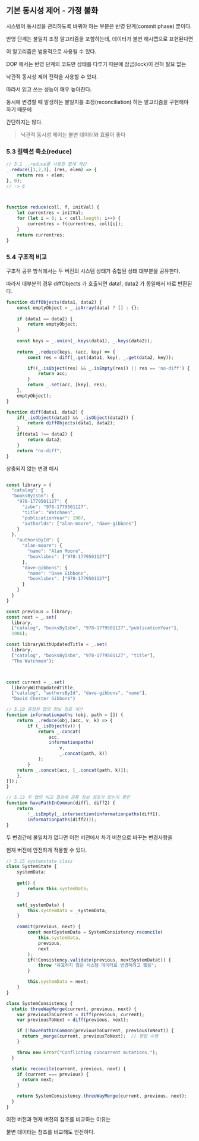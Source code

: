 ## 기본 동시성 제어 - 가정 불화


시스템이 동시성을 관리하도록 바꿔야 하는 부분은 반영 단계(commit phase) 뿐이다.


반영 단계는 불일치 조정 알고리즘을 포함하는데, 데이터가 불변 해시맵으로 표현된다면 

이 알고리즘은 범용적으로 사용될 수 있다.


DOP 에서는 반영 단계의 코드만 상태를 다루기 때문에 잠금(lock)이 전혀 필요 없는

낙관적 동시성 제어 전략을 사용할 수 있다.

따라서 읽고 쓰는 성능이 매우 높아진다.


동시에 변경할 때 발생하는 불일치를 조정(reconciliation) 하는 알고리즘을 구현해야 하기 때문에

간단하지는 않다.


> 낙관적 동시성 제어는 불변 데이터와 효율이 좋다


### 5.3 컬렉션 축소(reduce)

```js
// 5.1 _.reduce를 사용한 합계 계산
_.reduce([1,2,3], (res, elem) => {
    return res + elem;
}, 0);
// -> 6



function reduce(coll, f, initVal) {
    let currentres = initVal;
    for (let i = 0; i < coll.length; i++) {
        currentres = f(currentres, coll[i]);
    }
    return currentres;
}
```


### 5.4 구조적 비교

구조적 공유 방식에서는 두 버전의 시스템 상태가 중첩된 상태 대부분을 공유한다.

따라서 대부분의 경우  diffObjects 가 호출되면  data1, data2 가 동일해서 바로 반환된다.





```js
function diffObjects(data1, data2) {
    const emptyObject = _.isArray(data) ? [] : {};
    
    if (data1 == data2) {
        return emptyObject;
    }
    
    const keys = _.union(_.keys(data1), _.keys(data2));
    
    return _.reduce(keys, (acc, key) => {
        const res = diff(_.get(data1, key), _.get(data2, key));

        if((_.isObject(res) && _.isEmpty(res)) || res == 'no-diff') {
            return acc;
        }
        return _.set(acc, [key], res);
    },
    emptyObject);
}

function diff(data1, data2) {
    if(_.isObject(data1) && _.isObject(data2)) { 
        return diffObjects(data1, data2);
    }
    if(data1 !== data2) { 
        return data2;
    }
    return "no-diff";
}

```


상충되지 않는 변경 예시

```js

const library = { 
  "catalog": { 
  "booksByIsbn": { 
    "978-1779501127": {
      "isbn": "978-1779501127",
      "title": "Watchmen",
      "publicationYear": 1987, 
      "authorlds": ["alan-moore", "dave-gibbons"] 
    }
  }, 
    "authorsById": { 
      "alan-moore": {
        "name": "Alan Moore",
        "booklsbns": ["978-1779501127"] 
      }, 
      "dave-gibbons": {
        "name": "Dave Gibbons",
        "booklsbns": ["978-1779501127"]
      }
    }
  } 
}

const previous = library;
const next = _.set(
  library,
  ["catalog", "booksByIsbn", "978-1779501127","publicationYear"],
  1986);

const libraryWithUpdatedTitle = _.set( 
  library, 
  ["catalog", "booksByIsbn", "978-1779501127", "title"], 
  "The Watchmen");



const current = _.set( 
  libraryWithUpdatedTitle, 
  ["catalog", "authorsById", "dave-gibbons", "name"], 
  "David Chester Gibbons")
```


```js
// 5.10 중첩된 맵의 정보 경로 계산
function informationpaths (obj, path = []) { 
    return _.reduce(obj,(acc, v, k) => {
        if (_.isObject(v)) { 
            return _.concat(
                acc, 
                informationpaths(
                    v, 
                    _.concat(path, k))
            );
        }  
    return _.concat(acc, [_.concat(path, k)]);
    }, 
[])；
}
```


```js
// 5.13 두 맵의 비교 결과에 공통 정보 경로가 있는지 확인
function havePathInCommon(diffl, diff2) {
    return 
        !_.isEmpty(_.intersection(informationpaths(diff1), 
        informationpaths(diff2)));
}
```

두 변경간에 불일치가 없다면 이전 버전에서 차기 버전으로 바꾸는 변경사항을

현재 버전에 안전하게 적용할 수 있다.




```js
// 5.15 systemstate class
class SystemState {
    systemData; 
 
    get() {
        return this.systemData;
    }

    set(_systemData) {
        this.systemData = _systemData;
    }

    commit(previous, next) {
        const nextSystemData = SystemConsistency.reconcile(
            this.systemData,
            previous,
            next
        );
        if(!Consistency.validate(previous, nextSystemDatat)) {
            throw "유효하지 않은 시스템 데이터로 변경하려고 했음";
        }

        this.systemData = next;
    }
}
```


```js
class SystemConsistency {
  static threeWayMerge(current, previous, next) {
    var previousToCurrent = diff(previous, current); 
    var previousToNext = diff(previous, next);

    if (!havePathInCommon(previousToCurrent, previousToNext)) {
      return _merge(current, previousToNext);  // 병합 수행
    }

    throw new Error("Conflicting concurrent mutations.");
  }

  static reconcile(current, previous, next) {
    if (current === previous) {
      return next;
    }

    return SystemConsistency.threeWayMerge(current, previous, next);
  }
}
```


이전 버전과 현재 버전의 참조를 비교하는 이유는

불변 데이터는 참조를 비교해도 안전하다.